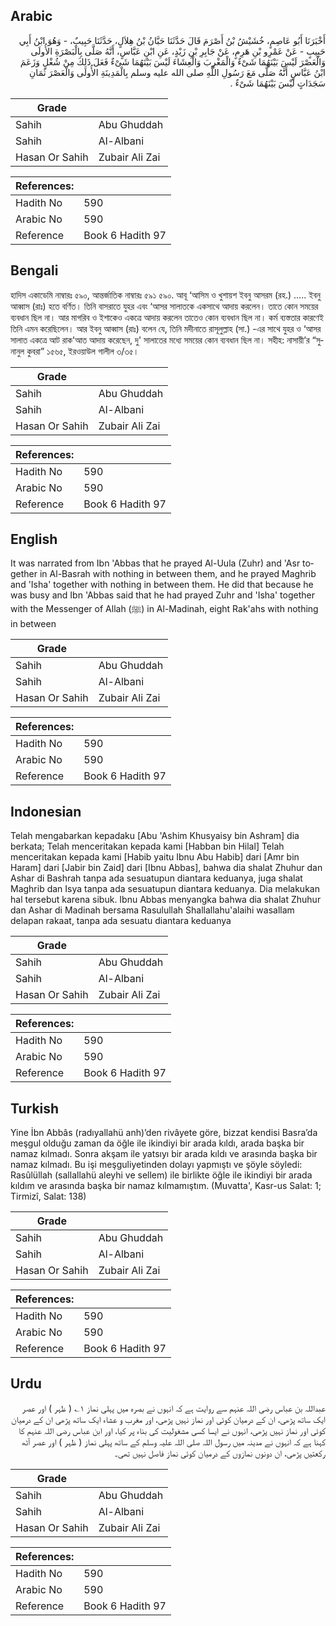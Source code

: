 ## Arabic


<div dir="rtl" lang="ar" style={{fontSize:'larger',backgroundColor:'#f8f9fa',padding:20}}>
أَخْبَرَنَا أَبُو عَاصِمٍ، خُشَيْشُ بْنُ أَصْرَمَ قَالَ حَدَّثَنَا حَبَّانُ بْنُ هِلاَلٍ، حَدَّثَنَا حَبِيبٌ، - وَهُوَ ابْنُ أَبِي حَبِيبٍ - عَنْ عَمْرِو بْنِ هَرِمٍ، عَنْ جَابِرِ بْنِ زَيْدٍ، عَنِ ابْنِ عَبَّاسٍ، أَنَّهُ صَلَّى بِالْبَصْرَةِ الأُولَى وَالْعَصْرَ لَيْسَ بَيْنَهُمَا شَىْءٌ وَالْمَغْرِبَ وَالْعِشَاءَ لَيْسَ بَيْنَهُمَا شَىْءٌ فَعَلَ ذَلِكَ مِنْ شُغْلٍ وَزَعَمَ ابْنُ عَبَّاسٍ أَنَّهُ صَلَّى مَعَ رَسُولِ اللَّهِ صلى الله عليه وسلم بِالْمَدِينَةِ الأُولَى وَالْعَصْرَ ثَمَانِ سَجَدَاتٍ لَيْسَ بَيْنَهُمَا شَىْءٌ ‏.‏
</div>
<div style={{backgroundColor:'#f8f9fa',padding:20, marginBottom: 10}}><table> <thead> <tr> <th>Grade</th> <th></th> </tr> </thead> <tbody> <tr><td>Sahih</td><td>Abu Ghuddah</td></tr><tr><td>Sahih</td><td>Al-Albani</td></tr><tr><td>Hasan Or Sahih</td><td>Zubair Ali Zai</td></tr></tbody></table><table> <thead> <tr> <th>References:</th> <th></th> </tr> </thead> <tbody><tr><td>Hadith No</td><td>590</td></tr><tr><td>Arabic No</td><td>590</td></tr><tr><td>Reference</td><td>Book 6 Hadith 97</td></tr></tbody></table></div>

## Bengali


<div dir="ltr" lang="bn" style={{fontSize:'larger',backgroundColor:'#f8f9fa',padding:20}}>
হাদিস একাডেমি নাম্বারঃ ৫৯০, আন্তর্জাতিক নাম্বারঃ ৫৯১ ৫৯০. আবূ ‘আসিম ও খুশায়শ ইবনু আসরম (রহ.) ..... ইবনু আব্বাস (রাঃ) হতে বর্ণিত। তিনি বাসরাতে যুহর এবং ‘আসর সালাতকে একসাথে আদায় করলেন। তাতে কোন সময়ের ব্যবধান ছিল না। আর মাগরিব ও ইশাকেও একত্রে আদায় করলেন তাতেও কোন ব্যবধান ছিল না। কর্ম ব্যস্ততার কারণেই তিনি এমন করেছিলেন। আর ইবনু আব্বাস (রাঃ) বলেন যে, তিনি মদীনাতে রাসূলুল্লাহ (সা.) -এর সাথে যুহর ও ‘আসর সালাত একত্রে আট রাক'আত আদায় করেছেন, দু' সালাতের মধ্যে সময়ের কোন ব্যবধান ছিল না। সহীহ: নাসায়ী’র “সুনানুল কুবরা” ১৫৬৫, ইরওয়াউল গালীল ৩/৩৫।
</div>
<div style={{backgroundColor:'#f8f9fa',padding:20, marginBottom: 10}}><table> <thead> <tr> <th>Grade</th> <th></th> </tr> </thead> <tbody> <tr><td>Sahih</td><td>Abu Ghuddah</td></tr><tr><td>Sahih</td><td>Al-Albani</td></tr><tr><td>Hasan Or Sahih</td><td>Zubair Ali Zai</td></tr></tbody></table><table> <thead> <tr> <th>References:</th> <th></th> </tr> </thead> <tbody><tr><td>Hadith No</td><td>590</td></tr><tr><td>Arabic No</td><td>590</td></tr><tr><td>Reference</td><td>Book 6 Hadith 97</td></tr></tbody></table></div>

## English


<div dir="ltr" lang="en" style={{fontSize:'larger',backgroundColor:'#f8f9fa',padding:20}}>
It was narrated from Ibn 'Abbas that he prayed Al-Uula (Zuhr) and 'Asr together in Al-Basrah with nothing in between them, and he prayed Maghrib and 'Isha' together with nothing in between them. He did that because he was busy and Ibn 'Abbas said that he had prayed Zuhr and 'Isha' together with the Messenger of Allah (ﷺ) in Al-Madinah, eight Rak'ahs with nothing in between
</div>
<div style={{backgroundColor:'#f8f9fa',padding:20, marginBottom: 10}}><table> <thead> <tr> <th>Grade</th> <th></th> </tr> </thead> <tbody> <tr><td>Sahih</td><td>Abu Ghuddah</td></tr><tr><td>Sahih</td><td>Al-Albani</td></tr><tr><td>Hasan Or Sahih</td><td>Zubair Ali Zai</td></tr></tbody></table><table> <thead> <tr> <th>References:</th> <th></th> </tr> </thead> <tbody><tr><td>Hadith No</td><td>590</td></tr><tr><td>Arabic No</td><td>590</td></tr><tr><td>Reference</td><td>Book 6 Hadith 97</td></tr></tbody></table></div>

## Indonesian


<div dir="ltr" lang="id" style={{fontSize:'larger',backgroundColor:'#f8f9fa',padding:20}}>
Telah mengabarkan kepadaku [Abu 'Ashim Khusyaisy bin Ashram] dia berkata; Telah menceritakan kepada kami [Habban bin Hilal] Telah menceritakan kepada kami [Habib yaitu Ibnu Abu Habib] dari [Amr bin Haram] dari [Jabir bin Zaid] dari [Ibnu Abbas], bahwa dia shalat Zhuhur dan Ashar di Bashrah tanpa ada sesuatupun diantara keduanya, juga shalat Maghrib dan Isya tanpa ada sesuatupun diantara keduanya. Dia melakukan hal tersebut karena sibuk. Ibnu Abbas menyangka bahwa dia shalat Zhuhur dan Ashar di Madinah bersama Rasulullah Shallallahu'alaihi wasallam delapan rakaat, tanpa ada sesuatu diantara keduanya
</div>
<div style={{backgroundColor:'#f8f9fa',padding:20, marginBottom: 10}}><table> <thead> <tr> <th>Grade</th> <th></th> </tr> </thead> <tbody> <tr><td>Sahih</td><td>Abu Ghuddah</td></tr><tr><td>Sahih</td><td>Al-Albani</td></tr><tr><td>Hasan Or Sahih</td><td>Zubair Ali Zai</td></tr></tbody></table><table> <thead> <tr> <th>References:</th> <th></th> </tr> </thead> <tbody><tr><td>Hadith No</td><td>590</td></tr><tr><td>Arabic No</td><td>590</td></tr><tr><td>Reference</td><td>Book 6 Hadith 97</td></tr></tbody></table></div>

## Turkish


<div dir="ltr" lang="tr" style={{fontSize:'larger',backgroundColor:'#f8f9fa',padding:20}}>
Yine İbn Abbâs (radıyallahü anh)’den rivâyete göre, bizzat kendisi Basra’da meşgul olduğu zaman da öğle ile ikindiyi bir arada kıldı, arada başka bir namaz kılmadı. Sonra akşam ile yatsıyı bir arada kıldı ve arasında başka bir namaz kılmadı. Bu işi meşguliyetinden dolayı yapmıştı ve şöyle söyledi: Rasûlüllah (sallallahü aleyhi ve sellem) ile birlikte öğle ile ikindiyi bir arada kıldım ve arasında başka bir namaz kılmamıştım. (Muvatta', Kasr-us Salat: 1; Tirmizî, Salat: 138)
</div>
<div style={{backgroundColor:'#f8f9fa',padding:20, marginBottom: 10}}><table> <thead> <tr> <th>Grade</th> <th></th> </tr> </thead> <tbody> <tr><td>Sahih</td><td>Abu Ghuddah</td></tr><tr><td>Sahih</td><td>Al-Albani</td></tr><tr><td>Hasan Or Sahih</td><td>Zubair Ali Zai</td></tr></tbody></table><table> <thead> <tr> <th>References:</th> <th></th> </tr> </thead> <tbody><tr><td>Hadith No</td><td>590</td></tr><tr><td>Arabic No</td><td>590</td></tr><tr><td>Reference</td><td>Book 6 Hadith 97</td></tr></tbody></table></div>

## Urdu


<div dir="rtl" lang="ur" style={{fontSize:'larger',backgroundColor:'#f8f9fa',padding:20}}>
عبداللہ بن عباس رضی اللہ عنہم سے روایت ہے کہ انہوں نے بصرہ میں پہلی نماز ۱؎ ( ظہر ) اور عصر ایک ساتھ پڑھی، ان کے درمیان کوئی اور نماز نہیں پڑھی، اور مغرب و عشاء ایک ساتھ پڑھی ان کے درمیان کوئی اور نماز نہیں پڑھی، انہوں نے ایسا کسی مشغولیت کی بناء پر کیا، اور ابن عباس رضی اللہ عنہم کا کہنا ہے کہ انہوں نے مدینہ میں رسول اللہ صلی اللہ علیہ وسلم کے ساتھ پہلی نماز ( ظہر ) اور عصر آٹھ رکعتیں پڑھی، ان دونوں نمازوں کے درمیان کوئی نماز فاصل نہیں تھی۔
</div>
<div style={{backgroundColor:'#f8f9fa',padding:20, marginBottom: 10}}><table> <thead> <tr> <th>Grade</th> <th></th> </tr> </thead> <tbody> <tr><td>Sahih</td><td>Abu Ghuddah</td></tr><tr><td>Sahih</td><td>Al-Albani</td></tr><tr><td>Hasan Or Sahih</td><td>Zubair Ali Zai</td></tr></tbody></table><table> <thead> <tr> <th>References:</th> <th></th> </tr> </thead> <tbody><tr><td>Hadith No</td><td>590</td></tr><tr><td>Arabic No</td><td>590</td></tr><tr><td>Reference</td><td>Book 6 Hadith 97</td></tr></tbody></table></div>